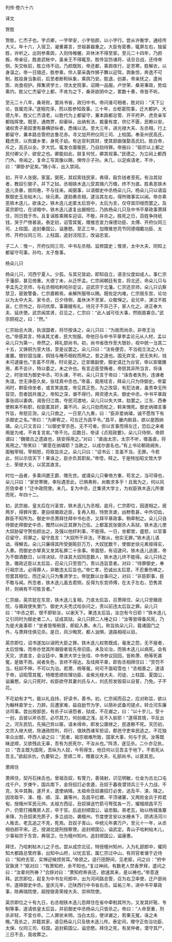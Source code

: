 

列传·卷六十六

译文

贺胜

贺胜，仁杰子也，字贞卿，一字举安，小字伯颜，以小字行。尝从许衡学，通经传大义。年十六，入宿卫，凝重寡言，世祖甚器重之。大臣有密奏，辄屏左右，独留胜，许听之。出则参乘舆，入则侍帷幄，非休沐不得至家。至元二十四年，乃颜叛，帝亲征，胜直武帐中，虽亲王不得辄至。胜传旨饬诸将，诘旦合战，还侍帝侧，矢交帐前，胜立侍不动。乃颜既败，帝还都，乘舆夜行，足苦寒，胜解衣，以身温之。帝一日猎还，胜参乘，伶人蒙采毳作狮子舞以迎驾，舆象惊，奔逸不可制，胜投身当象前，后至者断靷纵象，乘舆乃安。胜退，创甚，帝亲抚之，遣尚医、尚食视护。拜集贤学士，领太史院事，诏赐一品服。卢世荣、桑哥秉政，势焰熏灼，胜父仁杰留守上都，不肯为之下，桑哥欲阴中之，累数十奏，帝皆不听。

至元二十八年，桑哥败，罢尚书省，政归中书。帝问谁可相者，胜对曰：“天下公论，皆属完泽。”遂相完泽，而以胜参知政事。三十年，佥枢密院事，迁大都护。大德九年，胜父仁杰请老，以胜代为上都留守，兼本路都总管、开平府尹、虎贲亲军都指挥使。既至，通商贾，抑豪纵，出纳有法，裁量有度，供亿不匮，民赖以安。诸权贵子弟奴隶有暴横骄纵者，悉绳以法。至大三年，进光禄大夫、左丞相，行上都留守，兼本路总管府达鲁花赤。寻又加开府仪同三司、上柱国。奉圣州民高氏，籍虎贲，以赀雄乡里，身死子幼。有达官利其财，使其部曲强娶高氏妇。胜白帝，斥之，高氏以全。岁大饥，辄发仓廪赈民，乃自劾待罪。帝报曰：“祖宗以上都之民付卿父子，欲安之也。卿能如此，朕复何忧，卿其视事。”民德之，为立祠上都西门外。帝闻之，复命工写其像以赐，俾传示子孙。未几，以足疾请老，不许，曰：“卿卧护足矣。”赐小车，出入禁闼。

初，开平人张弼，家富。弼死，其奴索钱民家，弗得，殴负钱者至死。有治其狱者，教奴引弼子，并下之狱。丞相铁木迭儿受其赂六万缗，终不为直。胜素恶铁木迭儿贪暴，居同巷，不与往来。闻弼事，以语御史中丞杨朵儿只。杨朵儿只以语监察御史玉龙帖木儿、徐元素。遂劾奏丞相，逮治其左右，得所赂事实以闻。帝亦素恶铁木迭儿，欲诛之。铁木迭儿走匿太后宫中，太后为言，仅夺其印绶而罢之。及英宗即位，在谅暗中，铁木迭儿遂复出据相位，乃执杨朵儿只及中书平章政事萧拜住，同日戮于市。且复诬胜乘赐车迎诏，不敬，并杀之。胜死之日，百姓争持纸钱，哭于尸傍甚哀。泰定初，诏雪其冤，赠推忠宣力保德功臣、太傅、开府仪同三司、上柱国，追封秦国公，谥惠愍。至正三年，加赠推忠亮节同德翊戴功臣、太师、开府仪同三司、上柱国，追封泾阳王，改谥忠宣。

子二人：惟一，开府仪同三司、中书左丞相、监修国史；惟贤，太中大夫、同知上都留守司事。孙均，太子詹事。

杨朵儿只

杨朵儿只，河西宁夏人。少孤，与其兄皆幼，即知自立，语言仪度如成人。事仁宗于藩邸，甚见倚重。大德丁未，从迁怀孟。仁宗闻朝廷有变，将北还，命朵儿只与李孟先之京师，与右丞相哈剌哈孙定议，迎武宗于北藩。仁宗还京师，朵儿只讥察禁卫，密致警备，仁宗嘉赖焉，亲解所服带以赐。既佐定内难，仁宗居东宫，论功以为太中大夫、家令丞，日夕侍侧，虽休沐不至家，众敬惮之。会兄卒，涕泣不胜哀，仁宗怜之，存问优厚。事寡嫂有礼，待兄子不异己子，家人化之。进正奉大夫、延庆使。武宗闻其贤，召见之，仁宗曰：“此人诚可任大事，然刚直寡合。”武宗顾视之，曰：“然。”

仁宗始总大政，执误国者，将尽按诛之，朵儿只曰：“为政而尚杀，非帝王治也。”帝感其言，特诛其尤者，民大悦服。帝他日与中书平章李孟论元从人材，孟以朵儿只为第一，帝然之，拜礼部尚书。初，尚书省改作至大银钞，视中统一当其二十五，又铸铜为至大钱，至是议罢之。朵儿只曰：“法有便否，不当视立法之人为废置。银钞固当废，铜钱与楮币相权而用之，昔之道也。国无弃宝，民无失利，钱未可遽废也。”言虽不尽用，时论是之。迁宣徽副使，御史请迁为台官，帝以宣徽膳用，素不会计，特以委之，未之许也。有言近臣受贿者，帝怒其非所当言，将诛之，时张珪为御史中丞，叩头谏，不听。朵儿只言于帝曰：“诛告者失刑，违谏者失谊。世无诤臣久矣，张珪真中丞也。”帝喜，竟用珪言，拜朵儿只为侍御史。帝宴闲时，群臣侍坐者，或言笑逾度，帝见其正色，为之改容，有犯法者，虽贵幸无所容贷。怨者因共谮之，帝知之深，谮不得行。拜资德大夫、御史中丞。中书平章政事张闾以妻病，谒告归江南，夺民河渡地，朵儿只以失大体，劾罢之。江东、西奉使斡来不称职，权臣匿其奸，冀不问，朵儿只劾而杖之，斡来愧死。御史纳璘言事忤旨，帝怒叵测，朵儿只救之，一日至八九奏，曰：“臣非爱纳璘，诚不愿陛下有杀御史之名。”帝曰：“为卿宥之，可左迁为昌平令。”昌平，畿内剧县，欲以是困纳璘。朵儿只又言曰：“以御史宰京邑，无不可者。但以言事而得左迁，恐后之来者用是为戒，不肯复言矣。”帝不允。后数日，帝读《贞观政要》，朵儿只侍侧，帝顾谓曰：“魏徵古之遗直也，朕安得用之。”对曰：“直由太宗，太宗不听，徵虽直，将焉用之。”帝笑曰：“卿意在纳璘耶？当赦之，以成尔直名也。”有上书论朝政阙失，面触宰相，宰相怒，将取旨杀之。朵儿只曰：“诏书云：言虽不当，无罪。今若此，何以示信天下！果诛之，臣亦负其职矣。”帝悟，释之。于是特加昭文馆大学士、荣禄大夫，以奖其直言。

时位一品者，多乘间邀王爵、赠先世。或谓朵儿只眷倚方重，苟言之，当可得也，朵儿只曰：“家世寒微，幸际遇至此，已惧弗称，尚敢求多乎！且我为之，何以风厉侥幸者！”迁中政院使。未几，复为中丞，迁集贤大学士，为权臣铁木迭儿所害而死，年四十二。

初，武宗崩，皇太后在兴圣宫，铁木迭儿为丞相，逾月，仁宗即位，因遂相之。居两岁，得罪斥罢，更自结徽政近臣，复再入相，恃势贪虐，凶秽愈甚，中外切齿，群臣不知所为。御史中丞萧拜住拜中书右丞，又拜平章政事，稍牵制之。朵儿只自侍御史拜御史中丞，慨然以纠正其罪为己任。上都富民张弼杀人系狱，铁木迭儿使大奴胁留守贺伯颜出之，及强以他奸利事，不能得。一日，坐都堂，盛怒，以官事召留守，将罪之，留守昌言：“大奴所干非法，不敢从，他实无罪。”铁木迭儿语诎，得解去。朵儿只廉得其所受弼赃巨万万，大奴犹数千，使御史徐元素按得实，入奏。而御史亦辇真又发其私罪二十余事。帝震怒，有诏逮问，铁木迭儿逃匿，帝为不御酒数日，以待决狱，尽诛其大奴同恶数人，铁木迭儿终不能得。朵儿只持之急，徽政近臣以太后旨，召朵儿只至宫门，责以违旨意者。对曰：“待罪御史，奉行祖宗法，必得罪人，非敢违太后旨也。”帝仁孝，恐诚出太后意，不忍重伤咈之，但罢其相位，而迁朵儿只为集贤学士。帝犹数以台事问之，对曰：“非臣职事，臣不敢与闻。所念者，铁木迭儿虽去君侧，反得为东宫师傅，在太子左右，恐售其奸，则祸有不可胜言者。”

仁宗崩，英宗犹在东宫，铁木迭儿复相，乃宣太后旨，召萧拜住、朵儿只至徽政院，与徽政使失里门、御史大夫秃忒哈杂问之，责以前违太后旨之罪。朵儿只曰：“中丞之职，恨不即斩汝，以谢天下。果违太后旨，汝岂有今日耶！”铁木迭儿又引同时为御史者二人，证成其狱。朵儿只顾二人唾之曰：“汝等尝得备风宪，乃为是犬彘事耶！”坐者皆惭俯首，即起入奏。未几，称旨执朵儿只，载诸国门之外，与萧拜住俱见杀。是日，风沙晦冥，都人汹惧，道路相视以目。

英宗即位，诏书遂加以诬罔大臣之罪。铁木迭儿权势既成，毫发之怨，无不报者，太后惊悔，而帝亦觉其所谮毁者皆先帝旧臣。未及论治，而铁木迭儿以病死。会有天灾，求直言，会议廷中，集贤大学士张珪、中书参议回回，皆称萧、杨等死甚冤，是致不雨。闻者失色，言终不得达。及珪拜平章，即告丞相拜住曰：“赏罚不当，枉抑不伸，不可以为治。若萧、杨等冤，何可不亟昭雪也！”丞相善之，遂请于帝，诏昭雪其冤，特赠思顺佐理功臣、金紫光禄大夫、司徒、上柱国、夏国公，谥襄愍。朵儿只死时，权臣欲夺其妻刘氏与人，刘氏剪发毁容以自誓，乃免。子不花。

不花幼有才气，能以礼自持，好读书，善书。初，仁宗闻而召之，应对称旨，欲以为翰林直学士，力辞。后遭家难，益自励节为学，以荫补武备司提点，转佥河东廉访司事。尝出按部民，有杀子以诬怨者，狱成，不花谳之，曰：“以十岁儿，受十一创，且彼以斧杀怨，必尽其力，何创痕之浅，反不入肤耶！”遂得其情，平反出之。河东民饥，先捐己赀以赈，请未得命，即发公廪继之，民遂赖不死。天历初，文宗入继大统，除通政院判，将行，值陕西诸军拒诏，郡邑守吏率民逃之。不花独率众出御，呼西人谕之曰：“民者，祖宗艰难所致，国家大事，何与于民。汝等既昧逆顺，又欲残此无辜，吾有为民死尔，不汝从也。”阵溃，遂见杀。二仆亦见执，曰：“吾主既为国死，吾纵为人奴，今苟得生，他日何以见吾主于地下，不若死从吾主。”欲起杀仇，仇要斩之。至顺二年，赠嘉议大夫、礼部尚书，以褒其忠。

萧拜住

萧拜住，契丹石抹氏也。曾祖丑奴，有膂力，善骑射，识见明敏，仕金为古北口屯戍千户。岁庚午，国兵南下，金将招灯必舍遁，丑奴于暮夜潜领兵三千人力战，不克，矢中其胸，遂开关，遣使纳降。太祖命丑奴袭招灯必舍，追及平、滦，降之。因攻取平、滦、檀、顺、深、冀等州，及昌平红螺、平顶诸寨，又两败金兵于邦君甸，授檀州军民元帅。太祖方西征，丑奴驿送竹箭弓弩弦各一万，擢檀顺昌平万户，仍管打捕鹰房人匠，卒于官。后追封顺国公，谥忠毅。弟老瓦，始以杨城渔寨来降，为丑奴弟充质子，多立战功，袭檀州。节度使言安以水栅未下，阴诱汤河川人叛去，老瓦追之不克，死焉。丑奴子青山，中统元年袭万户。至元十一年，从丞相伯颜平宋。还，授湖北提刑按察使。追封顺国公，谥武定。青山子哈剌帖木儿，少事裕宗于东宫，典宿卫，仕为檀州知州。追封顺国公，谥康惠。

拜住，乃哈剌帖木儿之子也。尝从成宗北征，特授檀州知州，入为礼部郎中，擢同知大都路总管府事，出知中山府，以忧去官。属仁宗过中山，有同官者谮于近侍曰：“知府去官，实惮迎候烦劳耳。”帝颔之。适行田野间，见老妪，问之曰：“府中官孰贤？”妪对曰：“有萧知府，余不知也。”复过神祠，有数老人焚香罗拜，遣问之曰：“汝辈何所祷？”合辞对曰：“萧知府奔丧还，欲速其来，是以祷也。”帝意遂释。武宗即位，起复为中书左司郎中，出为河间路总管，召为右卫率使，迁户部尚书，遂拜御史中丞。皇庆元年，迁陕西行中书省右丞。延祐三年，进中书平章政事，除典瑞院使，超授银青荣禄大夫、崇祥院使。

英宗即位之十有九日，右丞相铁木迭儿怨拜住在省中牵制其所为，又发其奸赃、专制等事，遂请依皇太后旨，并前御史中丞杨朵儿只皆杀之。帝曰：“人命至重，刑杀非轻，不宜仓卒。二人罪状未明，当白太后，使详谳之，若果无冤，诛之未晚。”竟杀之，并籍其家，语见杨朵儿只及铁木迭儿传。泰定间，赠守正佐治功臣、太保、仪同三司、柱国，追封蓟国公，谥忠愍。拜住之死，有吴仲者，潜守其尸，三日不去，竟收葬之。

